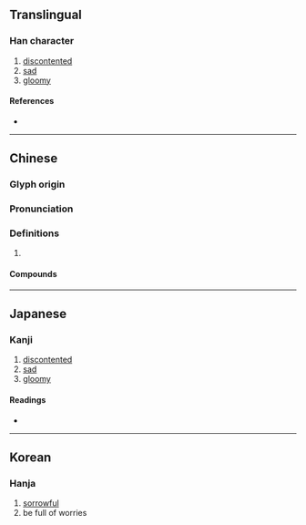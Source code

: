 {{character info/new}}
==Translingual==

===Han character===
{{Han char|rn=76|rad=欠|as=08|sn=12|four=27782|canj=NXNO|ids=⿰臽欠}}

# [[discontented]]
# [[sad]]
# [[gloomy]]

====References====
* {{Han ref|kx=0569.070|dkj=16111|dj=0957.140|hdz=32143.040|uh=6B3F|ud=27455|bh=D9DC|bd=55772}}

----

==Chinese==
{{zh-forms}}

===Glyph origin===
{{Han etym}}

===Pronunciation===
{{zh-pron
|m=kǎn
|c=ham2
|mc=y
|oc=y
|ma=
|cat=a
}}

===Definitions===
{{zh-hanzi}}

# {{rfdef|lang=zh}}

====Compounds====
{{zh-der|欿憾|欿傺}}

----

==Japanese==

===Kanji===
{{ja-kanji|grade=|rs=欠08}}

# [[discontented]]
# [[sad]]
# [[gloomy]]

====Readings====
* {{ja-readings|on=[[たん]] (tan), [[とん]] (ton), [[かん]] (kan), [[こん]] (kon)|kun=[[もとめる]] (motomeru)}}

----

==Korean==

===Hanja===
{{ko-hanja|hangeul=감|eumhun=|rv=gam|mr=kam|y=kam}}

# [[sorrowful]]
# be full of worries